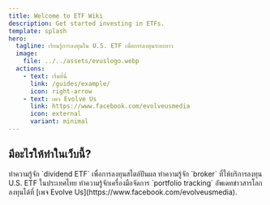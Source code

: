 ```yaml
---
title: Welcome to ETF Wiki
description: Get started investing in ETFs.
template: splash
hero:
  tagline: เรียนรู้การลงทุนใน U.S. ETF เพื่อการลงทุนระยะยาว
  image:
    file: ../../assets/evuslogo.webp
  actions:
    - text: เริ่มที่นี่
      link: /guides/example/
      icon: right-arrow
    - text: เพจ Evolve Us
      link: https://www.facebook.com/evolveusmedia
      icon: external
      variant: minimal
---
```



## มีอะไรให้ทำในเว็บนี้?

<CardGrid stagger>
	<Card title="Update content" icon="pencil">
		ทำความรู้จัก `dividend ETF` เพื่อการลงทุนสไตล์ปันผล
	</Card>
	<Card title="Add new content" icon="add-document">
		ทำความรู้จัก `broker` ที่ให้บริการลงทุน U.S. ETF ในประเทศไทย
	</Card>
	<Card title="Configure your site" icon="setting">
		ทำความรู้จักเครื่องมือจัดการ `portfolio tracking`
	</Card>
	<Card title="Read the docs" icon="open-book">
		อัพเดทข่าวสารโลกลงทุนได้ที่ [เพจ Evolve Us](https://www.facebook.com/evolveusmedia).
	</Card>
</CardGrid>
